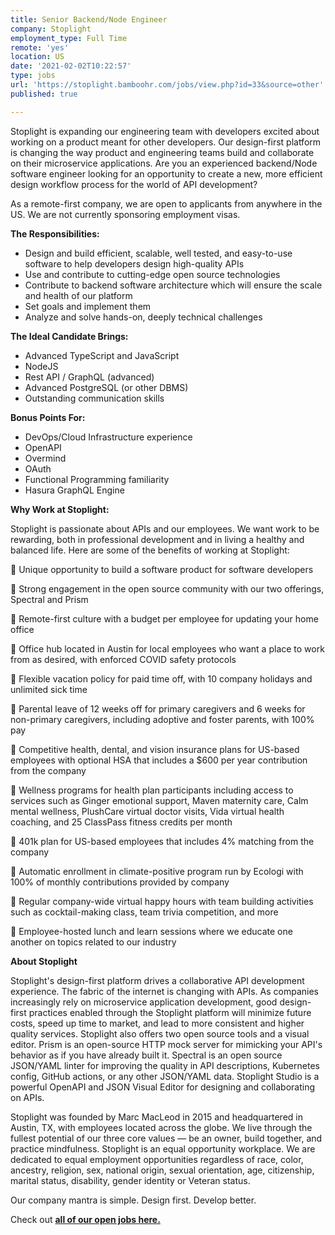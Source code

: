 ```yaml
---
title: Senior Backend/Node Engineer
company: Stoplight
employment_type: Full Time
remote: 'yes'
location: US
date: '2021-02-02T10:22:57'
type: jobs
url: 'https://stoplight.bamboohr.com/jobs/view.php?id=33&source=other'
published: true

---
```

Stoplight is expanding our engineering team with developers excited about working on a product meant for other developers. Our design-first platform is changing the way product and engineering teams build and collaborate on their microservice applications. Are you an experienced backend/Node software engineer looking for an opportunity to create a new, more efficient design workflow process for the world of API development?

As a remote-first company, we are open to applicants from anywhere in the US. We are not currently sponsoring employment visas.

**The Responsibilities:**

* Design and build efficient, scalable, well tested, and easy-to-use software to help developers design high-quality APIs
* Use and contribute to cutting-edge open source technologies
* Contribute to backend software architecture which will ensure the scale and health of our platform
* Set goals and implement them
* Analyze and solve hands-on, deeply technical challenges


**The Ideal Candidate Brings:**

* Advanced TypeScript and JavaScript
* NodeJS
* Rest API / GraphQL (advanced)
* Advanced PostgreSQL (or other DBMS)
* Outstanding communication skills


**Bonus Points For:**

* DevOps/Cloud Infrastructure experience 
* OpenAPI 
* Overmind 
* OAuth
* Functional Programming familiarity
* Hasura GraphQL Engine


**Why Work at Stoplight:**

Stoplight is passionate about APIs and our employees. We want work to be rewarding, both in professional development and in living a healthy and balanced life. Here are some of the benefits of working at Stoplight:

 
🌟 Unique opportunity to build a software product for software developers

🌟 Strong engagement in the open source community with our two offerings, Spectral and Prism

🌟 Remote-first culture with a budget per employee for updating your home office

🌟 Office hub located in Austin for local employees who want a place to work from as desired, with enforced COVID safety protocols

🌟 Flexible vacation policy for paid time off, with 10 company holidays and unlimited sick time

🌟 Parental leave of 12 weeks off for primary caregivers and 6 weeks for non-primary caregivers, including adoptive and foster parents, with 100% pay

🌟 Competitive health, dental, and vision insurance plans for US-based employees with optional HSA that includes a $600 per year contribution from the company

🌟 Wellness programs for health plan participants including access to services such as Ginger emotional support, Maven maternity care, Calm mental wellness, PlushCare virtual doctor visits, Vida virtual health coaching, and 25 ClassPass fitness credits per month

🌟 401k plan for US-based employees that includes 4% matching from the company

🌟 Automatic enrollment in climate-positive program run by Ecologi with 100% of monthly contributions provided by company

🌟 Regular company-wide virtual happy hours with team building activities such as cocktail-making class, team trivia competition, and more

🌟 Employee-hosted lunch and learn sessions where we educate one another on topics related to our industry
 

**About Stoplight**

Stoplight's design-first platform drives a collaborative API development experience. The fabric of the internet is changing with APIs. As companies increasingly rely on microservice application development, good design-first practices enabled through the Stoplight platform will minimize future costs, speed up time to market, and lead to more consistent and higher quality services. Stoplight also offers two open source tools and a visual editor. Prism is an open-source HTTP mock server for mimicking your API's behavior as if you have already built it. Spectral is an open source JSON/YAML linter for improving the quality in API descriptions, Kubernetes config, GitHub actions, or any other JSON/YAML data. Stoplight Studio is a powerful OpenAPI and JSON Visual Editor for designing and collaborating on APIs.

Stoplight was founded by Marc MacLeod in 2015 and headquartered in Austin, TX, with employees located across the globe. We live through the fullest potential of our three core values — be an owner, build together, and practice mindfulness. Stoplight is an equal opportunity workplace. We are dedicated to equal employment opportunities regardless of race, color, ancestry, religion, sex, national origin, sexual orientation, age, citizenship, marital status, disability, gender identity or Veteran status. 

Our company mantra is simple. Design first. Develop better. 

Check out **[all of our open jobs here.](https://stoplight.bamboohr.com/jobs/)**